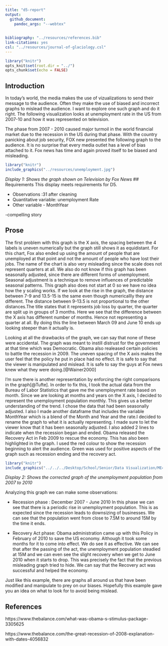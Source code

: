 ```yaml
---
title: "d5-report"
output: 
  github_document: 
    pandoc_args: "--webtex"
 
    
bibliography: "../resources/references.bib"
link-citations: yes
csl: "../resources/journal-of-glaciology.csl"
---
```




```r
library("knitr")  
opts_knit$set(root.dir = "../")  
opts_chunk$set(echo = FALSE)  
```


## Introduction
In today's world, the media makes the use of vizualizations to send their message to the audience. Often they make the use of biased and incorrect graphs to mislead the audience. I want to explore one such graph and do it right. The following visualization looks at unemployment rate in the US from 2007-10 and how it was represented on television. 

The phase from 2007 - 2010 caused major turmoil in the world financial market due to the recession in the US during that phase. With the country panicking about job security, FOX new presented the following graph to the audience. It is no surprise that every media outlet has a level of bias attached to it. Fox news has time and again proved itself to be biased and misleading.

```r
library("knitr")
include_graphics("../resources/unemployment.jpg")
```


*Display 1: Shows the graph shown on Television by Fox News*
## Requirements
This display meets requirements for D5.

- Observations :31 after cleaning
- Quantitative variable: unemployment Rate
- Other variable - MonthYear

-compelling story

## Prose

The first problem with this graph is the X axis, the spacing between the 4 labels is uneven numerically but the graph still shows it as equidistant. For this chart, Fox also ended up using the amount of people that are unemployed at that point and not the amount of people who have lost their jobs. The name of the chart is also very misleading since the scale does not represent quarters at all. We also do not know if this graph has been seasonally adjusted, since there are different forms of unemployment. Seasonal adjustment is a technique to remove influences of predictable seasonal patterns. This graph also does not start at 0 so we have no idea how the y scaling works. If we look at the rise in the graph, the distance between 7-9 and 13.5-15 is the same even though numericallly they are different. The distance between 9-13.5 is not proportional to the other distances.The title states that it represents job loss by quarter, the quarter are split up in groups of 3 months. Here we see that the difference between the X axis has different number of months. Hence not representing a quarter at all. By doing this the line between March 09 and June 10 ends up looking steeper than it actually is. 

Looking at all the drawbacks of the graph, we can say that none of these were accidental. The graph was meant to instill distrust for the government at that time which was Democratic. Obama also realeased certain policies to battle the recession in 2009. The uneven spacing of the X axis makes the user feel that the policy he put in place had no effect. It is safe to say that the viewer is manipulated and mislead. It is safe to say the guys at Fox news knew what they were doing.[@Wainer2000]

I'm sure there is another representation by enforcing the right comparisons in the graph[@Tufte]. In order to fix this, I took the actual data from the Bureau of Labor Statistics that gave me the unemployment rate based on month. Since we are looking at months and years on the X axis, I decided to represent the unemployment population monthly. This gives us a better understanding of the trend. I chose the data that had been seasonally adjusted. I also  I made another dataframe that includes the variable MonthYear which is a blend of the Month and Year and the rate.I decided to rename the graph to what it is actually representing. I made sure to let the viewer know that it has been seasonally adjusted. I also added 2 lines to indicate when the recession began and ended. Obama released the Recovery Act in Feb 2009 to rescue the economy. This has also been highlighted in the graph. I used the red colour to show the recession beginning to alert the audience. Green was used for positive aspects of the graph such as recession ending and the recovery act.


```r
library("knitr")
include_graphics("../../../Desktop/School/Senior/Data Visualization/ME447-singhab/figures/d5-unemployment.png")
```
*Display 2: Shows the corrected graph of the unemployment population from 2007 to 2010*

Analyzing this graph we can make some observations:
\n


* Recession phase : December 2007 - June 2010
In this phase we can see that there is a periodic rise in unemployment population. This is as expected since the recession leads to downsizing of businesses. We can see that the population went from close to 7.5M to around 15M by the time it ends.

* Recovery Act phase:
Obama administration came up with this Policy in February of 2010 to save the US economy. Although it took some months for it to come into effect. We do see it as effective. We can see that after the passing of the act, the unemployment population steadied at 15M and we can even see the slight recovery when we get to June 2010 when it starts to drop. This was precisely the fact that the previous misleading graph tried to hide. We can say that the Recovery act was successful and helped the economy.


Just like this example, there are graphs all around us that have been modified and manipulate to prey on our biases. Hopefully this example gave you an idea on what to look for to avoid being mislead.
 
## References
https://www.thebalance.com/what-was-obama-s-stimulus-package-3305625

https://www.thebalance.com/the-great-recession-of-2008-explanation-with-dates-4056832
